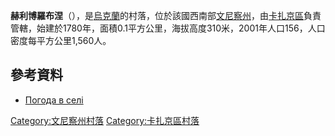 {{coord|49|40|13|N|28|33|3|E|scale:30000|display=title}}

'''赫利博羅布涅'''（{{lang-uk|Хліборобне}}），是[[烏克蘭|烏克蘭]]的村落，位於該國西南部[[文尼察州|文尼察州]]，由[[卡扎京區|卡扎京區]]負責管轄，始建於1780年，面積0.1平方公里，海拔高度310米，2001年人口156，人口密度每平方公里1,560人。

==參考資料==
*[http://weather.in.ua/ua/vinnickaja/27345 Погода в селі ] {{Wayback|url=http://weather.in.ua/ua/vinnickaja/27345 |date=20181011214505 }}

[[Category:文尼察州村落|Category:文尼察州村落]]
[[Category:卡扎京區村落|Category:卡扎京區村落]]


{{Vinnytsia-geo-stub}}